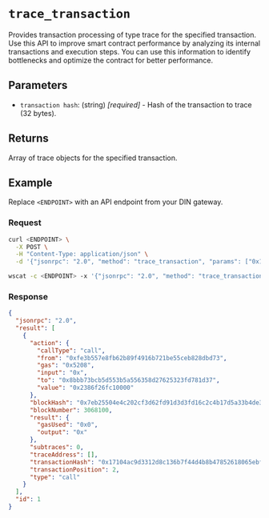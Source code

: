
# `trace_transaction`

Provides transaction processing of type trace for the specified transaction. Use this API to improve smart contract performance by analyzing its internal transactions and execution steps. You can use this information to identify bottlenecks and optimize the contract for better performance.

## Parameters

- `transaction hash`: (string) _[required]_ - Hash of the transaction to trace (32 bytes).

## Returns

Array of trace objects for the specified transaction.

## Example

Replace `<ENDPOINT>` with an API endpoint from your DIN gateway.

### Request

<Tabs>
  <TabItem value="curl">

```bash
curl <ENDPOINT> \
  -X POST \
  -H "Content-Type: application/json" \
  -d '{"jsonrpc": "2.0", "method": "trace_transaction", "params": ["0x17104ac9d3312d8c136b7f44d4b8b47852618065ebfa534bd2d3b5ef218ca1f3"], "id": 1}'
```

  </TabItem>
  <TabItem value="WSS">

```bash
wscat -c <ENDPOINT> -x '{"jsonrpc": "2.0", "method": "trace_transaction", "params": ["0x17104ac9d3312d8c136b7f44d4b8b47852618065ebfa534bd2d3b5ef218ca1f3"], "id": 1}'
```

  </TabItem>
</Tabs>

### Response

<Tabs>
  <TabItem value="JSON">

```json
{
  "jsonrpc": "2.0",
  "result": [
    {
      "action": {
        "callType": "call",
        "from": "0xfe3b557e8fb62b89f4916b721be55ceb828dbd73",
        "gas": "0x5208",
        "input": "0x",
        "to": "0x8bbb73bcb5d553b5a556358d27625323fd781d37",
        "value": "0x2386f26fc10000"
      },
      "blockHash": "0x7eb25504e4c202cf3d62fd91d3d3fd16c2c4b17d5a33b4de3e64e2b7db0baf3b",
      "blockNumber": 3068100,
      "result": {
        "gasUsed": "0x0",
        "output": "0x"
      },
      "subtraces": 0,
      "traceAddress": [],
      "transactionHash": "0x17104ac9d3312d8c136b7f44d4b8b47852618065ebfa534bd2d3b5ef218ca1f3",
      "transactionPosition": 2,
      "type": "call"
    }
  ],
  "id": 1
}
```

  </TabItem>
</Tabs>
